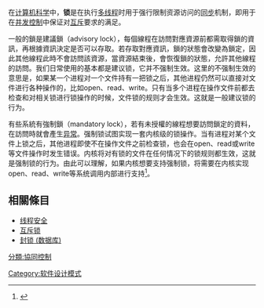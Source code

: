 {{multiple issues|
{{expand|time=2013-10-03T04:02:54+00:00}}
{{expert|time=2013-10-03T04:02:54+00:00}}
{{lead section|time=2013-10-03T04:02:54+00:00}}

}}
{{for|元维基全域锁定方针|meta:Global locks/zh}}
{{noteTA
|G1=IT
}}

在[[计算机科学|计算机科学]]中，'''锁'''是在执行[[多线程|多线程]]时用于强行限制资源访问的[[同步|同步]]机制，即用于在[[并发控制|并发控制]]中保证对[[互斥|互斥]]要求的满足。

一般的鎖是建議鎖（advisory lock），每個線程在訪問對應資源前都需取得鎖的資訊，再根據資訊決定是否可以存取。若存取對應資訊，鎖的狀態會改變為鎖定，因此其他線程此時不會訪問該資源，當資源結束後，會恢復鎖的狀態，允許其他線程的訪問。我们日常使用的基本都是建议锁，它并不强制生效。这里的不强制生效的意思是，如果某一个进程对一个文件持有一把锁之后，其他进程仍然可以直接对文件进行各种操作的，比如open、read、write。只有当多个进程在操作文件前都去检查和对相关锁进行锁操作的时候，文件锁的规则才会生效。这就是一般建议锁的行为。

有些系統有強制鎖（mandatory lock），若有未授權的線程想要訪問鎖定的資料，在訪問時就會產生[[异常处理|异常]]。强制锁试图实现一套内核级的锁操作。当有进程对某个文件上锁之后，其他进程即使不在操作文件之前检查锁，也会在open、read或write等文件操作时发生错误。内核将对有锁的文件在任何情况下的锁规则都生效，这就是强制锁的行为。由此可以理解，如果内核想要支持强制锁，将需要在内核实现open、read、write等系统调用内部进行支持<ref>{{Cite web |title=Linux的进程间通信-文件和文件锁 |url=https://zorro.gitbooks.io/poor-zorro-s-linux-book/content/linuxde-jin-cheng-jian-tong-4fe1-wen-jian-he-wen-jian-suo.html?q= |website=https://zorro.gitbooks.io/ |access-date=2022-06-26 |dead-url=no}}</ref>。

==相關條目==
* [[线程安全|线程安全]]
*[[互斥锁|互斥锁]]
*[[封锁_(数据库)|封锁 (数据库)]]


{{软件设计模式}}
[[Category:软件设计模式|Category:软件设计模式]]
[[分類:協同控制|分類:協同控制]]